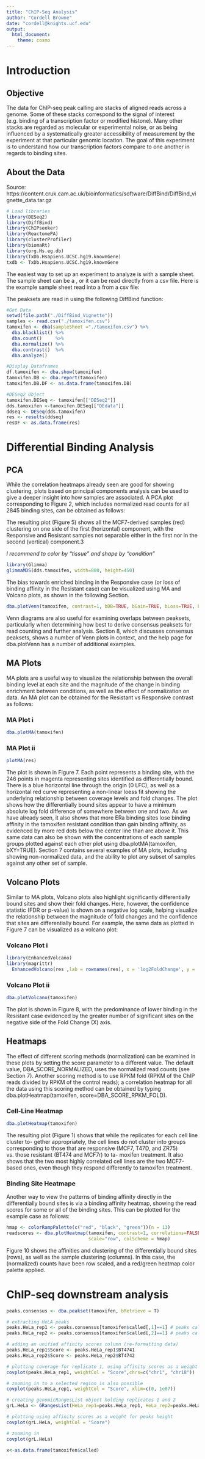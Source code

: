 ```yaml
---
title: "ChIP-Seq Analysis"
author: "Cordell Browne"
date: "cordell@knights.ucf.edu"
output:
  html_document:
    theme: cosmo
---
```


# Introduction {.tabset .tabset-fade .tabset-pills}

## Objective 

The data for ChIP-seq peak calling are stacks of aligned reads across a genome. Some of these stacks correspond to the signal of interest (e.g. binding of a transcription factor or modified histone). Many other stacks are regarded as molecular or experimental noise, or as being influenced by a systematically greater accessibility of measurement by the experiment at that particular genomic location. The goal of this experiment is to understand how our transcription factors compare to one another in regards to binding sites.

## About the Data

Source: https://content.cruk.cam.ac.uk/bioinformatics/software/DiffBind/DiffBind_vignette_data.tar.gz

```r
# Load libraries 
library(DESeq2)
library(DiffBind)
library(ChIPseeker)
library(ReactomePA)
library(clusterProfiler)
library(biomaRt)
library(org.Hs.eg.db)  
library(TxDb.Hsapiens.UCSC.hg19.knownGene)
txdb <- TxDb.Hsapiens.UCSC.hg19.knownGene
```
The easiest way to set up an experiment to analyze is with a sample sheet. The sample sheet can be a , or it can be read directly from a csv file. Here is the example sample sheet read into a from a csv file:

The peaksets are read in using the following DiffBind function:
```r
#Get Data
setwd(file.path("./DiffBind_Vignette"))
samples <- read.csv("./tamoxifen.csv")
tamoxifen <- dba(sampleSheet ="./tamoxifen.csv") %>% 
  dba.blacklist() %>%
  dba.count()     %>%
  dba.normalize() %>%
  dba.contrast()  %>%
  dba.analyze()

#Display Dataframes
df.tamoxifen <- dba.show(tamoxifen)
tamoxifen.DB <- dba.report(tamoxifen)
tamoxifen.DB.DF <- as.data.frame(tamoxifen.DB)

#DESeq2 Object
tamoxifen.DESeq <- tamoxifen[["DESeq2"]]
dds.tamoxifen <-tamoxifen.DESeq[["DEdata"]]
ddseq <- DESeq(dds.tamoxifen)
res <- results(ddseq)
resDF <- as.data.frame(res)
```

# Differential Binding Analysis

## PCA 


While the correlation heatmaps already seen are good for showing clustering, plots based on principal components analysis can be used to give a deeper insight into how samples are associated. A PCA plot corresponding to Figure 2, which includes normalized read counts for all 2845 binding sites, can be obtained as follows:

The resulting plot (Figure 5) shows all the MCF7-derived samples (red) clustering on one side of the first (horizontal) component, with the Responsive and Resistant samples not separable either in the first nor in the second (vertical) component.3

*I recommend to color by "tissue" and shape by "condition"*

```r
library(Glimma)
glimmaMDS(dds.tamoxifen, width=800, height=450)
```

The bias towards enriched binding in the Responsive case (or loss of binding affinity in the Resistant case) can be visualized using MA and Volcano plots, as shown in the following Section.
```r
dba.plotVenn(tamoxifen, contrast=1, bDB=TRUE, bGain=TRUE, bLoss=TRUE, bAll=FALSE)
```
Venn diagrams are also useful for examining overlaps between peaksets, particularly when determining how best to derive consensus peaksets for read counting and further analysis. Section 8, which discusses consensus peaksets, shows a number of Venn plots in context, and the help page for dba.plotVenn has a number of additional examples.

## MA Plots {.tabset .tabset-fade .tabset-pills}
MA plots are a useful way to visualize the relationship between the overall binding level at each site and the magnitude of the change in binding enrichment between conditions, as well as the effect of normalization on data. An MA plot can be obtained for the Resistant vs Responsive contrast as follows:

### MA Plot i
```r
dba.plotMA(tamoxifen)
```

### MA Plot ii
```r
plotMA(res)
```


The plot is shown in Figure 7. Each point represents a binding site, with the 246 points in magenta representing sites identified as differentially bound. There is a blue horizontal line through the origin (0 LFC), as well as a horizontal red curve representing a non-linear loess fit showing the underlying relationship between coverage levels and fold changes. The plot shows how the differentially bound sites appear to have a minimum absolute log fold difference of somewhere between one and two. As we have already seen, it also shows that more ERa binding sites lose binding affinity in the tamoxifen resistant condition than gain binding affinity, as evidenced by more red dots below the center line than are above it. This same data can also be shown with the concentrations of each sample groups plotted against each other plot using dba.plotMA(tamoxifen, bXY=TRUE).
Section 7 contains several examples of MA plots, including showing non-normalized data, and the ability to plot any subset of samples against any other set of sample.

## Volcano Plots {.tabset .tabset-fade .tabset-pills}

Similar to MA plots, Volcano plots also highlight significantly differentially bound sites and show their fold changes. Here, however, the confidence statistic (FDR or p-value) is shown on a negative log scale, helping visualize the relationship between the magnitude of fold changes and the confidence that sites are differentially bound.
For example, the same data as plotted in Figure 7 can be visualized as a volcano plot:

### Volcano Plot i

```r
library(EnhancedVolcano)
library(magrittr)
  EnhancedVolcano(res ,lab = rownames(res), x = 'log2FoldChange', y = 'pvalue')
```


### Volcano Plot ii

```r
dba.plotVolcano(tamoxifen)
```

The plot is shown in Figure 8, with the predominance of lower binding in the Resistant case evidenced by the greater number of significant sites on the negative side of the Fold Change (X) axis.


## Heatmaps {.tabset .tabset-fade .tabset-pills}

The effect of different scoring methods (normalization) can be examined in these plots by setting the score parameter to a different value. The default value, DBA_SCORE_NORMALIZED, uses the normalized read counts (see Section 7). Another scoring method is to use RPKM fold (RPKM of the ChIP reads divided by RPKM of the control reads); a correlation heatmap for all the data using this scoring method can be obtained by typing dba.plotHeatmap(tamoxifen, score=DBA_SCORE_RPKM_FOLD).

### Cell-Line Heatmap

```r
dba.plotHeatmap(tamoxifen)
```
The resulting plot (Figure 1) shows that while the replicates for each cell line cluster to- gether appropriately, the cell lines do not cluster into groups corresponding to those that are responsive (MCF7, T47D, and ZR75) vs. those resistant (BT474 and MCF7r) to ta- moxifen treatment. It also shows that the two most highly correlated cell lines are the two MCF7-based ones, even though they respond differently to tamoxifen treatment.

### Binding Site Heatmape
Another way to view the patterns of binding affinity directly in the differentially bound sites is via a binding affinity heatmap, showing the read scores for some or all of the binding sites. This can be plotted for the example case as follows:

```r
hmap <- colorRampPalette(c("red", "black", "green"))(n = 13)
readscores <- dba.plotHeatmap(tamoxifen, contrast=1, correlations=FALSE,
                              scale="row", colScheme = hmap)
```
Figure 10 shows the affinities and clustering of the differentially bound sites (rows), as well as the sample clustering (columns). In this case, the (normalized) counts have been row scaled, and a red/green heatmap color palette applied.

# ChIP-seq downstream analysis

```r
peaks.consensus <- dba.peakset(tamoxifen, bRetrieve = T)

# extracting HeLA peaks
peaks.HeLa_rep1 <- peaks.consensus[tamoxifen$called[,1]==1] # peaks called in rep 1
peaks.HeLa_rep2 <- peaks.consensus[tamoxifen$called[,2]==1] # peaks called in rep 2

# adding an unified affinity scores column (re-formatting data)
peaks.HeLa_rep1$Score <- peaks.HeLa_rep1$BT4741
peaks.HeLa_rep2$Score <- peaks.HeLa_rep2$BT4742

# plotting coverage for replicate 1, using affinity scores as a weight for peaks height
covplot(peaks.HeLa_rep1, weightCol = "Score",chrs=c("chr1", "chr18"))

# zooming in to a selected region is also possible
covplot(peaks.HeLa_rep1, weightCol = "Score", xlim=c(0, 1e07))
```

```r
# creating genomicRangesList object holding replicates 1 and 2
grL.HeLa <- GRangesList(HeLa_rep1=peaks.HeLa_rep1, HeLa_rep2=peaks.HeLa_rep2)

# plotting using affinity scores as a weight for peaks height
covplot(grL.HeLa, weightCol = "Score")

# zooming in
covplot(grL.HeLa)
```

```r
x<-as.data.frame(tamoxifen$called)
```

```r

```

```r

```

```r

```

```r

```

```r

```

```r

```

```r

```

```r

```

```r

```



